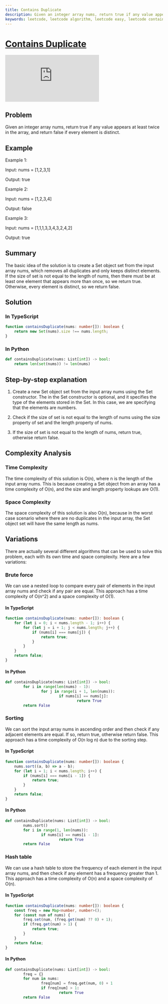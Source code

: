 ```yaml
---
title: Contains Duplicate
description: Given an integer array nums, return true if any value appears at least twice in the array, and return false if every element is distinct.
keywords: leetcode, leetcode algorithm, leetcode easy, leetcode contains duplicate, contains duplicate, contains duplicate algorithm, contains duplicate easy, contains duplicate leetcode, contains duplicate problem, contains duplicate solution, contains duplicate typescript, contains duplicate python, contains duplicate javascript, contains duplicate java, contains duplicate c++, contains duplicate c#, contains duplicate go, contains duplicate ruby, contains duplicate swift, contains duplicate kotlin, contains duplicate dart, contains duplicate rust, contains duplicate scala, contains duplicate php, contains duplicate haskell, contains duplicate rust, contains duplicate typescript, contains duplicate python, contains duplicate javascript, contains duplicate java, contains duplicate c++, contains duplicate c#, contains duplicate go, contains duplicate ruby, contains duplicate swift, contains duplicate kotlin, contains duplicate dart, contains duplicate rust, contains duplicate scala, contains duplicate php, contains duplicate haskell, contains duplicate rust, contains duplicate typescript, contains duplicate python, contains duplicate javascript, contains duplicate java, contains duplicate c++, contains duplicate c#, contains duplicate go, contains duplicate ruby, contains duplicate swift, contains duplicate kotlin, contains duplicate dart, contains duplicate rust, contains duplicate scala, contains duplicate php, contains duplicate haskell, contains duplicate rust, contains duplicate typescript, contains duplicate python, contains duplicate javascript, contains duplicate java, contains duplicate c++, contains duplicate c#, contains duplicate go, contains duplicate ruby, contains duplicate swift, contains duplicate kotlin, contains duplicate dart, contains duplicate rust, contains duplicate scala, contains duplicate php, contains duplicate haskell, contains duplicate rust, contains duplicate typescript, contains duplicate python, contains duplicate javascript, contains duplicate java, contains duplicate c++, contains duplicate c#, contains duplicate go, contains duplicate ruby, contains duplicate swift, contains duplicate kotlin, contains duplicate dart, contains duplicate rust, contains duplicate scala, contains duplicate php, contains duplicate haskell, contains duplicate rust, contains duplicate typescript, contains duplicate python, contains duplicate javascript, contains duplicate java, contains duplicate c++, contains duplicate c#, contains duplicate go, contains duplicate ruby, contains duplicate swift, contains duplicate kotlin, contains duplicate dart, contains duplicate rust, contains duplicate scala, contains duplicate php, contains duplicate haskell, contains duplicate rust, contains duplicate typescript, contains duplicate python, contains duplicate javascript, contains duplicate java, contains duplicate c++, contains duplicate c#, contains duplicate go, contains duplicate ruby, contains duplicate swift, contains duplicate kotlin, contains duplicate dart, contains duplicate rust, contains duplicate scala, contains duplicate php, contains
---
```



# [Contains Duplicate](https://leetcode.com/problems/contains-duplicate) <DifficultyChip difficulty="easy" />

<div className="iframe-container">
	<iframe className="responsive-iframe" src="https://www.youtube.com/embed/3OamzN90kPg"
					title="YouTube video player" frameBorder="0"
					allow="accelerometer; autoplay; clipboard-write; encrypted-media; gyroscope; picture-in-picture"
					allowFullScreen></iframe>
</div>

## Problem

Given an integer array nums, return true if any value appears at least twice in the array, and return false if every element is distinct.

## Example

Example 1:

Input: nums = [1,2,3,1]

Output: true

Example 2:

Input: nums = [1,2,3,4]

Output: false

Example 3:

Input: nums = [1,1,1,3,3,4,3,2,4,2]

Output: true

## Summary

The basic idea of the solution is to create a Set object set from the input array nums, which removes all duplicates and only keeps distinct elements. If the size of set is not equal to the length of nums, then there must be at least one element that appears more than once, so we return true. Otherwise, every element is distinct, so we return false.

## Solution

### In TypeScript

```typescript
function containsDuplicate(nums: number[]): boolean {
    return new Set(nums).size !== nums.length;
}
```

### In Python

```python
def containsDuplicate(nums: List[int]) -> bool:
    return len(set(nums)) != len(nums)
```

## Step-by-step explanation

1. Create a new Set object set from the input array nums using the Set constructor. The <number> in the Set constructor is optional, and it specifies the type of the elements stored in the Set. In this case, we are specifying that the elements are numbers.

2. Check if the size of set is not equal to the length of nums using the size property of set and the length property of nums.

3. If the size of set is not equal to the length of nums, return true, otherwise return false.

## Complexity Analysis

### Time Complexity

The time complexity of this solution is O(n), where n is the length of the input array nums. This is because creating a Set object from an array has a time complexity of O(n), and the size and length property lookups are O(1).

### Space Complexity

The space complexity of this solution is also O(n), because in the worst case scenario where there are no duplicates in the input array, the Set object set will have the same length as nums.

## Variations

There are actually several different algorithms that can be used to solve this problem, each with its own time and space complexity. Here are a few variations:

### Brute force

We can use a nested loop to compare every pair of elements in the input array nums and check if any pair are equal. This approach has a time complexity of O(n^2) and a space complexity of O(1).

#### In TypeScript

```typescript
function containsDuplicate(nums: number[]): boolean {
    for (let i = 0; i < nums.length - 1; i++) {
        for (let j = i + 1; j < nums.length; j++) {
            if (nums[i] === nums[j]) {
                return true;
            }
        }
    }
    return false;
}
```

#### In Python

```python
def containsDuplicate(nums: List[int]) -> bool:
		for i in range(len(nums) - 1):
				for j in range(i + 1, len(nums)):
						if nums[i] == nums[j]:
								return True
		return False
```

### Sorting

We can sort the input array nums in ascending order and then check if any adjacent elements are equal. If so, return true, otherwise return false. This approach has a time complexity of O(n log n) due to the sorting step.

#### In TypeScript

```typescript
function containsDuplicate(nums: number[]): boolean {
    nums.sort((a, b) => a - b);
    for (let i = 1; i < nums.length; i++) {
        if (nums[i] === nums[i - 1]) {
            return true;
        }
    }
    return false;
}
```

#### In Python

```python
def containsDuplicate(nums: List[int]) -> bool:
		nums.sort()
		for i in range(1, len(nums)):
				if nums[i] == nums[i - 1]:
						return True
		return False
```

### Hash table

We can use a hash table to store the frequency of each element in the input array nums, and then check if any element has a frequency greater than 1. This approach has a time complexity of O(n) and a space complexity of O(n).

#### In TypeScript

```typescript
function containsDuplicate(nums: number[]): boolean {
    const freq = new Map<number, number>();
    for (const num of nums) {
        freq.set(num, (freq.get(num) ?? 0) + 1);
        if (freq.get(num) > 1) {
            return true;
        }
    }
    return false;
}
```

#### In Python

```python
def containsDuplicate(nums: List[int]) -> bool:
		freq = {}
		for num in nums:
				freq[num] = freq.get(num, 0) + 1
				if freq[num] > 1:
						return True
		return False
```
